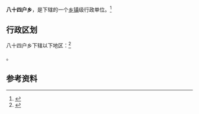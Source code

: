 {{中国乡级行政区|65/42/02/200/000}}

'''八十四户乡'''，是{{PRC admin/fullname|65/42/02/200/000|3}}下辖的一个[[乡镇|乡镇]]级行政单位。<ref>{{PRC admin/ref sgc|{{PRC admin/parent|65/42/02/200/000}}}}</ref>

== 行政区划 ==

八十四户乡下辖以下地区：<ref>{{PRC admin/ref sgc|65/42/02/200/000}}</ref>

{{PRC admin/children|65/42/02/200/000}}。

== 参考资料 ==

{{reflist}}

{{行政区划小作品}}
{{PRC admin/navcat|65/42/02/200/000}}